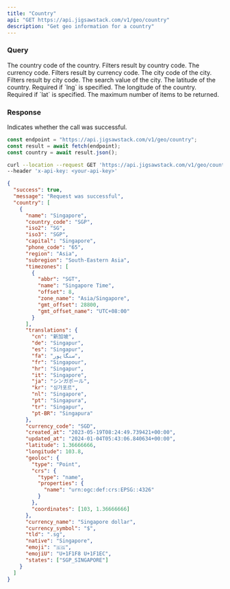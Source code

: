 ```yaml
---
title: "Country"
api: "GET https://api.jigsawstack.com/v1/geo/country"
description: "Get geo information for a country"
---
```


### Query

<ParamField query="country_code" type="string">
  The country code of the country. Filters result by country code.
</ParamField>

<ParamField query="currency_code" type="string">
  The currency code. Filters result by currency code.
</ParamField>

<ParamField query="city_code" type="string">
  The city code of the city. Filters result by city code.
</ParamField>

<ParamField query="search_value" type="string">
  The search value of the city.
</ParamField>

<ParamField query="lat" type="string">
  The latitude of the country. Required if `lng` is specified.
</ParamField>

<ParamField query="lng" type="string">
  The longitude of the country. Required if `lat` is specified.
</ParamField>

<ParamField query="limit" type="string" default="10">
  The maximum number of items to be returned.
</ParamField>

<Snippet file="header.mdx" />

### Response

<ResponseField name="success" type="boolean">
  Indicates whether the call was successful.
</ResponseField>

<RequestExample>

```javascript Node.js
const endpoint = "https://api.jigsawstack.com/v1/geo/country";
const result = await fetch(endpoint);
const country = await result.json();
```

```bash cURL
curl --location --request GET 'https://api.jigsawstack.com/v1/geo/country' \
--header 'x-api-key: <your-api-key>'
```

</RequestExample>

<ResponseExample>

```json Response
{
  "success": true,
  "message": "Request was successful",
  "country": [
    {
      "name": "Singapore",
      "country_code": "SGP",
      "iso2": "SG",
      "iso3": "SGP",
      "capital": "Singapore",
      "phone_code": "65",
      "region": "Asia",
      "subregion": "South-Eastern Asia",
      "timezones": [
        {
          "abbr": "SGT",
          "name": "Singapore Time",
          "offset": 8,
          "zone_name": "Asia/Singapore",
          "gmt_offset": 28800,
          "gmt_offset_name": "UTC+08:00"
        }
      ],
      "translations": {
        "cn": "新加坡",
        "de": "Singapur",
        "es": "Singapur",
        "fa": "سنگاپور",
        "fr": "Singapour",
        "hr": "Singapur",
        "it": "Singapore",
        "ja": "シンガポール",
        "kr": "싱가포르",
        "nl": "Singapore",
        "pt": "Singapura",
        "tr": "Singapur",
        "pt-BR": "Singapura"
      },
      "currency_code": "SGD",
      "created_at": "2023-05-19T08:24:49.739421+00:00",
      "updated_at": "2024-01-04T05:43:06.840634+00:00",
      "latitude": 1.36666666,
      "longitude": 103.8,
      "geoloc": {
        "type": "Point",
        "crs": {
          "type": "name",
          "properties": {
            "name": "urn:ogc:def:crs:EPSG::4326"
          }
        },
        "coordinates": [103, 1.36666666]
      },
      "currency_name": "Singapore dollar",
      "currency_symbol": "$",
      "tld": ".sg",
      "native": "Singapore",
      "emoji": "🇸🇬",
      "emojiU": "U+1F1F8 U+1F1EC",
      "states": ["SGP_SINGAPORE"]
    }
  ]
}
```

</ResponseExample>
